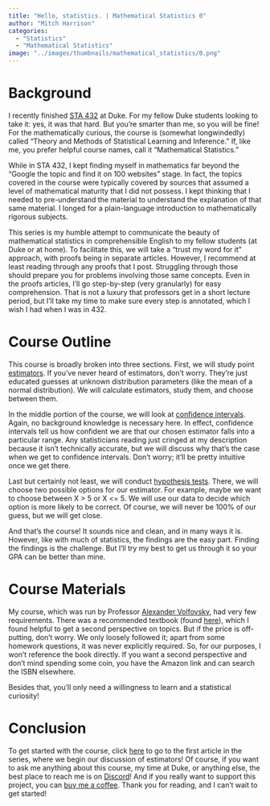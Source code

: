 ```yaml
---
title: "Hello, statistics. | Mathematical Statistics 0"
author: "Mitch Harrison"
categories:
  - "Statistics"
  - "Mathematical Statistics"
image: "../images/thumbnails/mathematical_statistics/0.png"
---
```


# Background
I recently finished 
[STA 432](https://stat.duke.edu/courses/theory-and-methods-statistical-learning-and-inference-0) 
at Duke. For my fellow Duke students looking to take it: yes, it was that hard. 
But you're smarter than me, so you will be fine! For the mathematically curious, 
the course is (somewhat longwindedly) called "Theory and Methods of Statistical 
Learning and Inference." If, like me, you prefer helpful course names, call it 
"Mathematical Statistics." 

While in STA 432, I kept finding myself in mathematics far beyond the "Google 
the topic and find it on 100 websites" stage. In fact, the topics covered in the 
course were typically covered by sources that assumed a level of mathematical 
maturity that I did not possess. I kept thinking that I needed to pre-understand 
the material to understand the explanation of that same material. I longed for a 
plain-language introduction to mathematically rigorous subjects. 

This series is my humble attempt to communicate the beauty of mathematical 
statistics in comprehensible English to my fellow students (at Duke or at home). 
To facilitate this, we will take a "trust my word for it" approach, with proofs 
being in separate articles. However, I recommend at least reading through any 
proofs that I post. Struggling through those should prepare you for problems 
involving those same concepts. Even in the proofs articles, I'll go step-by-step 
(very granularly) for easy comprehension. That is not a luxury that professors 
get in a short lecture period, but I'll take my time to make sure every step is 
annotated, which I wish I had when I was in 432.

# Course Outline
This course is broadly broken into three sections. First, we will study point 
[estimators](https://en.wikipedia.org/wiki/Estimator). If you've never heard of 
estimators, don't worry. They're just educated guesses at unknown distribution 
parameters (like the mean of a normal distribution). We will calculate 
estimators, study them, and choose between them.

In the middle portion of the course, we will look at 
[confidence intervals](https://en.wikipedia.org/wiki/Confidence_interval). 
Again, no background knowledge is necessary here. In effect, confidence 
intervals tell us how confident we are that our chosen estimator falls into a 
particular range. Any statisticians reading just cringed at my description 
because it isn't technically accurate, but we will discuss why that's the case 
when we get to confidence intervals. Don't worry; it'll be pretty intuitive once 
we get there.

Last but certainly not least, we will conduct 
[hypothesis tests](https://en.wikipedia.org/wiki/Statistical_hypothesis_test). 
There, we will choose two possible options for our estimator. For example, maybe 
we want to choose between X > 5 or X <= 5. We will use our data to decide which 
option is more likely to be correct. Of course, we will never be 100% of our 
guess, but we will get close.

And that's the course! It sounds nice and clean, and in many ways it is.
However, like with much of statistics, the findings are the easy part. Finding 
the findings is the challenge. But I'll try my best to get us through it so your 
GPA can be better than mine. 

# Course Materials

My course, which was run by Professor 
[Alexander Volfovsky](https://scholars.duke.edu/person/alexander.volfovsky), had 
very few requirements. There was a recommended textbook (found 
[here](https://www.amazon.com/Probability-Statistics-4th-Morris-DeGroot/dp/0321500466)), 
which I found helpful to get a second perspective on topics. But if the price is 
off-putting, don't worry. We only loosely followed it; apart from some homework 
questions, it was never explicitly required. So, for our purposes, I won't 
reference the book directly. If you want a second perspective and don't mind 
spending some coin, you have the Amazon link and can search the ISBN elsewhere.

Besides that, you'll only need a willingness to learn and a statistical 
curiosity!

# Conclusion

To get started with the course, click [here](../tutorials/math_stat_0.qmd) to go 
to the first article in the series, where we begin our discussion of estimators! 
Of course, if you want to ask me anything about this course, my time at Duke, 
or anything else, the best place to reach me is on 
[Discord](https://discord.gg/vF6W2bdKFH)! And if you really want to support this 
project, you can [buy me a coffee](https://buymeacoffee.com/mitchellharrison). 
Thank you for reading, and I can't wait to get started!
